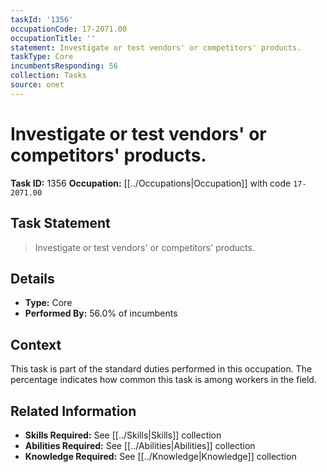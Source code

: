 ```yaml
---
taskId: '1356'
occupationCode: 17-2071.00
occupationTitle: ''
statement: Investigate or test vendors' or competitors' products.
taskType: Core
incumbentsResponding: 56
collection: Tasks
source: onet
---
```

# Investigate or test vendors' or competitors' products.

**Task ID:** 1356
**Occupation:** [[../Occupations|Occupation]] with code `17-2071.00`

## Task Statement

> Investigate or test vendors' or competitors' products.

## Details

- **Type:** Core
- **Performed By:** 56.0% of incumbents

## Context

This task is part of the standard duties performed in this occupation. The percentage indicates how common this task is among workers in the field.

## Related Information

- **Skills Required:** See [[../Skills|Skills]] collection
- **Abilities Required:** See [[../Abilities|Abilities]] collection
- **Knowledge Required:** See [[../Knowledge|Knowledge]] collection
